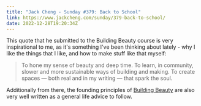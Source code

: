 ```yaml
---
title: "Jack Cheng - Sunday #379: Back to School"
link: https://www.jackcheng.com/sunday/379-back-to-school/
date: 2022-12-28T19:20:34Z
---
```


This quote that he submitted to the Building Beauty course is very inspirational to me, as it's something I've been thinking about lately - why I like the things that I like, and how to make stuff like that myself:

> To hone my sense of beauty and deep time. To learn, in community, slower and more sustainable ways of building and making. To create spaces — both real and in my writing — that spark the soul.

Additionally from there, the founding principles of [Building Beauty](https://www.buildingbeauty.org/) are also very well written as a general life advice to follow.
